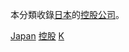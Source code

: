 {{Commons category|Holding companies of Japan}}
本分類收錄[[日本|日本]]的[[控股公司|控股公司]]。

[[Category:各國控股公司|Japan]]
[[Category:日本公司|控股]]
[[Category:各行業日本公司|K]]